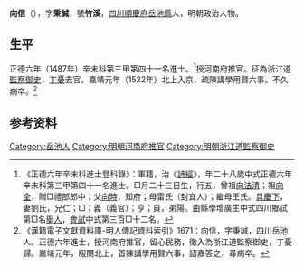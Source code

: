 {{明清人物信息框
| 姓名 = 向信
| 原名 =
| 圖片名稱= 
| 圖片大小 =
| 圖片說明 = 
| 最高職務 = 浙江道監察御史
| 國家 = 大明 
| 爵位 =
| 籍貫 = [[四川|四川]][[順慶府|順慶府]][[岳池縣|岳池縣]]
| 族裔 = 
| 旗籍 = 
| 字號 = 
| 諡號 =
| 出生日期 = 成化二十年（1484年）
| 出生地點 =
| 逝世日期 = 嘉靖元年（1522年）
| 逝世地點 =
| 墓葬 =
| 配偶 = 劉氏
| 親屬 = 曾祖[[向法清|向法清]]，祖[[向全|向全]]，父[[向時|向時]]，母雷氏（封宜人）；繼母王氏
| 出身 =
* 正德六年辛未科同進士出身
| 經歷 =
| 著作 =  
}}
'''向信'''（{{bd|1484年||1522年||X}}），字'''秉誠'''，號'''竹溪'''，[[四川|四川]][[順慶府|順慶府]][[岳池縣|岳池縣]]人，明朝政治人物。

==生平==
正德六年（1487年）辛未科第三甲第四十一名進士。<ref>《正德六年辛未科進士登科錄》：軍籍，治《[[詩經|詩經]]》，年二十八歲中式正德六年辛未科第三甲第四十一名進士。□月二十三日生，行五，曾祖[[向法清|向法清]]；祖[[向全|向全]]，贈□禮部郎中；父[[向時|向時]]，知府；母雷氏（封宜人）；繼母王氏。[[具慶下|具慶下]]，妻劉氏，兄仁；□；義（義官）；亨；貞，弟陽。由縣學增廣生中式四川鄉試第□名[[舉人|舉人]]，[[會試|會試]]中式第三百□十二名。</ref>授[[河南府|河南府]]推官。征為浙江道[[監察御史|監察御史]]，[[丁憂|丁憂]]去官。嘉靖元年（1522年）北上入京，疏陳講學用賢六事。不久病卒。<ref>《漢籍電子文獻資料庫-明人傳記資料索引》1671：向信，字秉誠，四川岳池人。正德六年進士，授河南府推官，留心民務，徵入為浙江道監察御史，丁憂歸。嘉靖元年，服闋北上，首陳講學用賢六事，詔嘉答之，尋病卒。</ref>

== 参考资料 ==
{{reflist}}

{{正德六年辛未科殿试金榜}}

{{Authority control}}

{{DEFAULTSORT:Xiang向}}
[[Category:岳池人|Category:岳池人]]
[[Category:明朝河南府推官|Category:明朝河南府推官]]
[[Category:明朝浙江道監察御史|Category:明朝浙江道監察御史]]


{{明朝人物小作品}}